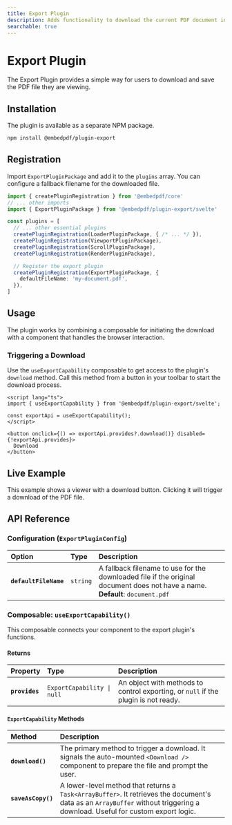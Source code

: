 ```yaml
---
title: Export Plugin
description: Adds functionality to download the current PDF document in your Svelte application.
searchable: true
---
```


# Export Plugin

The Export Plugin provides a simple way for users to download and save the PDF file they are viewing.

## Installation

The plugin is available as a separate NPM package.

```sh npm2yarn
npm install @embedpdf/plugin-export
````

## Registration

Import `ExportPluginPackage` and add it to the `plugins` array. You can configure a fallback filename for the downloaded file.

```typescript {3, 13-15}
import { createPluginRegistration } from '@embedpdf/core'
// ... other imports
import { ExportPluginPackage } from '@embedpdf/plugin-export/svelte'

const plugins = [
  // ... other essential plugins
  createPluginRegistration(LoaderPluginPackage, { /* ... */ }),
  createPluginRegistration(ViewportPluginPackage),
  createPluginRegistration(ScrollPluginPackage),
  createPluginRegistration(RenderPluginPackage),

  // Register the export plugin
  createPluginRegistration(ExportPluginPackage, {
    defaultFileName: 'my-document.pdf',
  }),
]
```

## Usage

The plugin works by combining a composable for initiating the download with a component that handles the browser interaction.

### Triggering a Download

Use the `useExportCapability` composable to get access to the plugin's `download` method. Call this method from a button in your toolbar to start the download process.

```svelte
<script lang="ts">
import { useExportCapability } from '@embedpdf/plugin-export/svelte';

const exportApi = useExportCapability();
</script>

<button onclick={() => exportApi.provides?.download()} disabled={!exportApi.provides}>
  Download
</button>
```

## Live Example

This example shows a viewer with a download button. Clicking it will trigger a download of the PDF file.


<ExportExample />

## API Reference

### Configuration (`ExportPluginConfig`)

| Option | Type | Description |
| :--- | :--- | :--- |
| **`defaultFileName`** | `string` | A fallback filename to use for the downloaded file if the original document does not have a name. <br />**Default**: `document.pdf` |

### Composable: `useExportCapability()`

This composable connects your component to the export plugin's functions.

#### Returns

| Property | Type | Description |
| :--- | :--- | :--- |
| **`provides`** | `ExportCapability \| null` | An object with methods to control exporting, or `null` if the plugin is not ready. |

#### `ExportCapability` Methods

| Method | Description |
| :--- | :--- |
| **`download()`** | The primary method to trigger a download. It signals the auto-mounted `<Download />` component to prepare the file and prompt the user. |
| **`saveAsCopy()`** | A lower-level method that returns a `Task<ArrayBuffer>`. It retrieves the document's data as an `ArrayBuffer` without triggering a download. Useful for custom export logic. |


